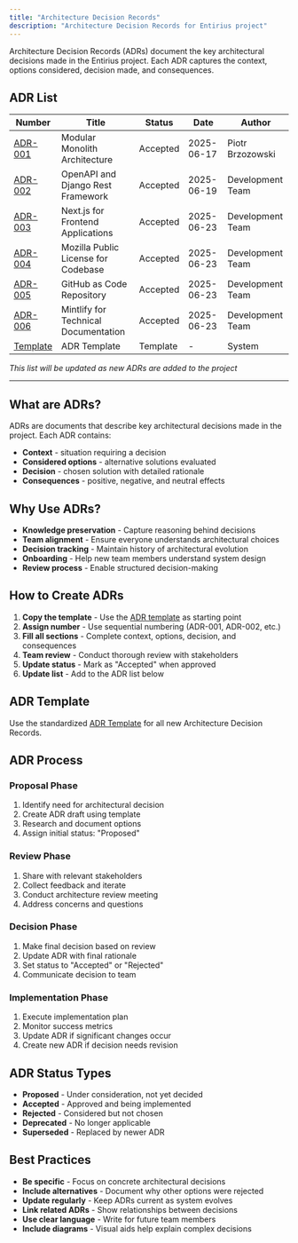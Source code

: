 ```yaml
---
title: "Architecture Decision Records"
description: "Architecture Decision Records for Entirius project"
---
```


Architecture Decision Records (ADRs) document the key architectural decisions made in the Entirius project. 
Each ADR captures the context, options considered, decision made, and consequences.


## ADR List

| Number | Title | Status | Date | Author |
|--------|-------|--------|------|---------|
| [ADR-001](/development/architecture/adr/adr-001-modular-monolith) | Modular Monolith Architecture | Accepted | 2025-06-17 | Piotr Brzozowski |
| [ADR-002](/development/architecture/adr/adr-002-openapi-django-rest-framework) | OpenAPI and Django Rest Framework | Accepted | 2025-06-19 | Development Team |
| [ADR-003](/development/architecture/adr/adr-003-react-nextjs-frontend) | Next.js for Frontend Applications | Accepted | 2025-06-23 | Development Team |
| [ADR-004](/development/architecture/adr/adr-004-mozilla-public-license) | Mozilla Public License for Codebase | Accepted | 2025-06-23 | Development Team |
| [ADR-005](/development/architecture/adr/adr-005-github-code-management) | GitHub as Code Repository | Accepted | 2025-06-23 | Development Team |
| [ADR-006](/development/architecture/adr/adr-006-mintlify-documentation-platform) | Mintlify for Technical Documentation | Accepted | 2025-06-23 | Development Team |
| [Template](/development/architecture/adr/adr-template) | ADR Template | Template | - | System |

*This list will be updated as new ADRs are added to the project*


---

## What are ADRs?

ADRs are documents that describe key architectural decisions made in the project. Each ADR contains:

- **Context** - situation requiring a decision
- **Considered options** - alternative solutions evaluated
- **Decision** - chosen solution with detailed rationale
- **Consequences** - positive, negative, and neutral effects

## Why Use ADRs?

- **Knowledge preservation** - Capture reasoning behind decisions
- **Team alignment** - Ensure everyone understands architectural choices
- **Decision tracking** - Maintain history of architectural evolution
- **Onboarding** - Help new team members understand system design
- **Review process** - Enable structured decision-making

## How to Create ADRs

1. **Copy the template** - Use the [ADR template](./adr-template) as starting point
2. **Assign number** - Use sequential numbering (ADR-001, ADR-002, etc.)
3. **Fill all sections** - Complete context, options, decision, and consequences
4. **Team review** - Conduct thorough review with stakeholders
5. **Update status** - Mark as "Accepted" when approved
6. **Update list** - Add to the ADR list below

## ADR Template

Use the standardized [ADR Template](/development/architecture/adr/adr-template) for all new Architecture Decision Records.

## ADR Process

### Proposal Phase
1. Identify need for architectural decision
2. Create ADR draft using template
3. Research and document options
4. Assign initial status: "Proposed"

### Review Phase
1. Share with relevant stakeholders
2. Collect feedback and iterate
3. Conduct architecture review meeting
4. Address concerns and questions

### Decision Phase
1. Make final decision based on review
2. Update ADR with final rationale
3. Set status to "Accepted" or "Rejected"
4. Communicate decision to team

### Implementation Phase
1. Execute implementation plan
2. Monitor success metrics
3. Update ADR if significant changes occur
4. Create new ADR if decision needs revision

## ADR Status Types

- **Proposed** - Under consideration, not yet decided
- **Accepted** - Approved and being implemented
- **Rejected** - Considered but not chosen
- **Deprecated** - No longer applicable
- **Superseded** - Replaced by newer ADR

## Best Practices

- **Be specific** - Focus on concrete architectural decisions
- **Include alternatives** - Document why other options were rejected
- **Update regularly** - Keep ADRs current as system evolves
- **Link related ADRs** - Show relationships between decisions
- **Use clear language** - Write for future team members
- **Include diagrams** - Visual aids help explain complex decisions

